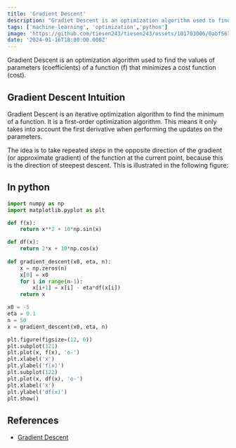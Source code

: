 ```yaml
---
title: 'Gradient Descent'
description: "Gradiet Descent is an optimization algorithm used to find the values of parameters (coefficients) of a function (f) that minimizes a cost function (cost)."
tags: ['machine-learning', 'optimization','python']
image: 'https://github.com/tiesen243/tiesen243/assets/101703006/0abf567c-2d5f-4947-95ba-465b26ef7bb1'
date: '2024-01-16T18:00:00.000Z'
---
```



Gradient Descent is an optimization algorithm used to find the values of parameters (coefficients) of a function (f) that minimizes a cost function (cost).

## Gradient Descent Intuition

Gradient Descent is an iterative optimization algorithm to find the minimum of a function. It is a first-order optimization algorithm. This means it only takes into account the first derivative when performing the updates on the parameters.

The idea is to take repeated steps in the opposite direction of the gradient (or approximate gradient) of the function at the current point, because this is the direction of steepest descent. This is illustrated in the following figure:

## In python

```python
import numpy as np
import matplotlib.pyplot as plt

def f(x):
    return x**2 + 10*np.sin(x)

def df(x):
    return 2*x + 10*np.cos(x)
    
def gradient_descent(x0, eta, n):
    x = np.zeros(n)
    x[0] = x0
    for i in range(n-1):
        x[i+1] = x[i] - eta*df(x[i])
    return x

x0 = -5
eta = 0.1
n = 50
x = gradient_descent(x0, eta, n)

plt.figure(figsize=(12, 6))
plt.subplot(121)
plt.plot(x, f(x), 'o-')
plt.xlabel('x')
plt.ylabel('f(x)')
plt.subplot(122)
plt.plot(x, df(x), 'o-')
plt.xlabel('x')
plt.ylabel('df(x)')
plt.show()
```


## References

- [Gradient Descent](https://en.wikipedia.org/wiki/Gradient_descent)
